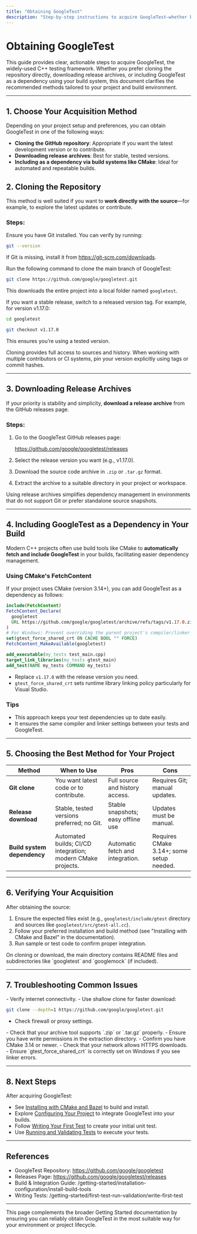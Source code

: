 ```yaml
---
title: "Obtaining GoogleTest"
description: "Step-by-step instructions to acquire GoogleTest—whether by cloning the repository, downloading release archives, or including as a dependency in your system. Clarifies the best method for your project and build tools."
---
```


# Obtaining GoogleTest

This guide provides clear, actionable steps to acquire GoogleTest, the widely-used C++ testing framework. Whether you prefer cloning the repository directly, downloading release archives, or including GoogleTest as a dependency using your build system, this document clarifies the recommended methods tailored to your project and build environment.

---

## 1. Choose Your Acquisition Method

Depending on your project setup and preferences, you can obtain GoogleTest in one of the following ways:

- **Cloning the GitHub repository**: Appropriate if you want the latest development version or to contribute.
- **Downloading release archives**: Best for stable, tested versions.
- **Including as a dependency via build systems like CMake**: Ideal for automated and repeatable builds.


## 2. Cloning the Repository

This method is well suited if you want to **work directly with the source**—for example, to explore the latest updates or contribute.

### Steps:

<Steps>
<Step title="Open your terminal">
Ensure you have Git installed. You can verify by running:

```bash
git --version
```
If Git is missing, install it from https://git-scm.com/downloads.
</Step>

<Step title="Clone the googletest repository">
Run the following command to clone the main branch of GoogleTest:

```bash
git clone https://github.com/google/googletest.git
```

This downloads the entire project into a local folder named `googletest`.
</Step>

<Step title="Checkout specific release tag (optional)">
If you want a stable release, switch to a released version tag. For example, for version v1.17.0:

```bash
cd googletest

git checkout v1.17.0
```

This ensures you’re using a tested version.
</Step>
</Steps>

<Check>
Cloning provides full access to sources and history.
When working with multiple contributors or CI systems, pin your version explicitly using tags or commit hashes.
</Check>

---

## 3. Downloading Release Archives

If your priority is stability and simplicity, **download a release archive** from the GitHub releases page.

### Steps:

1. Go to the GoogleTest GitHub releases page: 

   https://github.com/google/googletest/releases

2. Select the release version you want (e.g., v1.17.0).
3. Download the source code archive in `.zip` or `.tar.gz` format.
4. Extract the archive to a suitable directory in your project or workspace.

<Note>
Using release archives simplifies dependency management in environments that do not support Git or prefer standalone source snapshots.
</Note>

---

## 4. Including GoogleTest as a Dependency in Your Build

Modern C++ projects often use build tools like CMake to **automatically fetch and include GoogleTest** in your builds, facilitating easier dependency management.

### Using CMake's FetchContent

If your project uses CMake (version 3.14+), you can add GoogleTest as a dependency as follows:

```cmake
include(FetchContent)
FetchContent_Declare(
  googletest
  URL https://github.com/google/googletest/archive/refs/tags/v1.17.0.zip
)
# For Windows: Prevent overriding the parent project's compiler/linker settings
set(gtest_force_shared_crt ON CACHE BOOL "" FORCE)
FetchContent_MakeAvailable(googletest)

add_executable(my_tests test_main.cpp)
target_link_libraries(my_tests gtest_main)
add_test(NAME my_tests COMMAND my_tests)
```

- Replace `v1.17.0` with the release version you need.
- `gtest_force_shared_crt` sets runtime library linking policy particularly for Visual Studio.

### Tips

- This approach keeps your test dependencies up to date easily.
- It ensures the same compiler and linker settings between your tests and GoogleTest.

---

## 5. Choosing the Best Method for Your Project

| Method                          | When to Use                                                      | Pros                               | Cons                            |
|--------------------------------|-----------------------------------------------------------------|-----------------------------------|--------------------------------|
| **Git clone**                  | You want latest code or to contribute.                          | Full source and history access.   | Requires Git; manual updates.  |
| **Release download**           | Stable, tested versions preferred; no Git.                      | Stable snapshots; easy offline use| Updates must be manual.        |
| **Build system dependency**   | Automated builds; CI/CD integration; modern CMake projects.     | Automatic fetch and integration.  | Requires CMake 3.14+; some setup needed. |

---

## 6. Verifying Your Acquisition

After obtaining the source:

1. Ensure the expected files exist (e.g., `googletest/include/gtest` directory and sources like `googletest/src/gtest-all.cc`).
2. Follow your preferred installation and build method (see "Installing with CMake and Bazel" in the documentation).
3. Run sample or test code to confirm proper integration.

<Check>
On cloning or download, the main directory contains README files and subdirectories like `googletest` and `googlemock` (if included).
</Check>

---

## 7. Troubleshooting Common Issues

<AccordionGroup title="Troubleshooting Acquisition Issues">
<Accordion title="Git Clone Fails or Is Slow">
- Verify internet connectivity.
- Use shallow clone for faster download: 

  ```bash
git clone --depth=1 https://github.com/google/googletest.git
  ```
- Check firewall or proxy settings.
</Accordion>
<Accordion title="Extraction of Release Archives Errors">
- Check that your archive tool supports `.zip` or `.tar.gz` properly.
- Ensure you have write permissions in the extraction directory.
</Accordion>
<Accordion title="CMake FetchContent Issues">
- Confirm you have CMake 3.14 or newer.
- Check that your network allows HTTPS downloads.
- Ensure `gtest_force_shared_crt` is correctly set on Windows if you see linker errors.
</Accordion>
</AccordionGroup>

---

## 8. Next Steps

After acquiring GoogleTest:

- See [Installing with CMake and Bazel](../installation-configuration/install-build-tools) to build and install.
- Explore [Configuring Your Project](../installation-configuration/project-setup) to integrate GoogleTest into your builds.
- Follow [Writing Your First Test](../first-test-run-validation/write-first-test) to create your initial unit test.
- Use [Running and Validating Tests](../first-test-run-validation/run-tests) to execute your tests.

---

## References

- GoogleTest Repository: https://github.com/google/googletest
- Releases Page: https://github.com/google/googletest/releases
- Build & Integration Guide: /getting-started/installation-configuration/install-build-tools
- Writing Tests: /getting-started/first-test-run-validation/write-first-test

---

This page complements the broader Getting Started documentation by ensuring you can reliably obtain GoogleTest in the most suitable way for your environment or project lifecycle.
